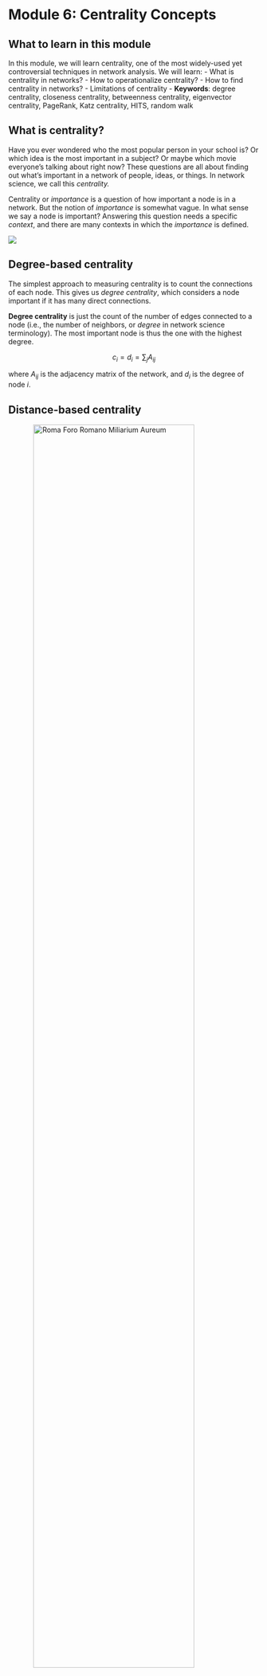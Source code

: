 # Module 6: Centrality Concepts

## What to learn in this module

In this module, we will learn centrality, one of the most widely-used yet controversial techniques in network analysis. We will learn:
- What is centrality in networks?
- How to operationalize centrality?
- How to find centrality in networks?
- Limitations of centrality
- **Keywords**: degree centrality, closeness centrality, betweenness centrality, eigenvector centrality, PageRank, Katz centrality, HITS, random walk

## What is centrality?

Have you ever wondered who the most popular person in your school is? Or which idea is the most important in a subject? Or maybe which movie everyone's talking about right now?
These questions are all about finding out what's important in a network of people, ideas, or things. In network science, we call this *centrality.*

Centrality or *importance* is a question of how important a node is in a network.
But the notion of *importance* is somewhat vague.
In what sense we say a node is important?
Answering this question needs a specific *context*, and there are many contexts in which the *importance* is defined.

![](../figs/centrality.jpg)

## Degree-based centrality

The simplest approach to measuring centrality is to count the connections of each node. This gives us *degree centrality*, which considers a node important if it has many direct connections.

**Degree centrality** is just the count of the number of edges connected to a node (i.e., the number of neighbors, or *degree* in network science terminology). The most important node is thus the one with the highest degree.

$$
c_i = d_i = \sum_{j} A_{ij}
$$

where $A_{ij}$ is the adjacency matrix of the network, and $d_i$ is the degree of node $i$.

## Distance-based centrality

<img src="https://upload.wikimedia.org/wikipedia/commons/thumb/0/0f/Milliarium_Aureum_op_het_Forum_Romanum_te_Rome_Columna_Miliaria_in_Foro_Romano_%28titel_op_object%29_Antieke_monumenten_%28serietitel%29_Antiquae_Urbis_Splendor_%28serietitel%29%2C_RP-P-2016-345-28-1.jpg/1546px-thumbnail.jpg?20191217151048" alt="Roma Foro Romano Miliarium Aureum" width="80%" style="display: block; margin-left: auto; margin-right: auto;">

Let's talk about an ancient Roman monument called the *Milliarium Aureum*, also known as the *Golden Milestone*.
It was the starting point for measuring distances on all major roads in the Roman Empire.
Emperor Augustus built it when Rome changed from a republic to an empire.
The monument not only marked the distances but also represent a centralization of power, where Rome transitioned from a Republic to an Empire.
Perhaps the Romans understood the importance of being central in terms of distance, and this concept can be applied to define *centrality* in networks.

This family of centrality measures is based on shortest path distances between nodes. They consider a node important if it has short distances to other nodes or if it lies on many shortest paths.

**Closeness centrality** measures how close a node is to all other nodes in the network. A node is central if it is close to all other nodes, which is operationally defined as

$$
c_i = \frac{N - 1}{\sum_{j = 1}^N \text{shortest path length from } j \text{ to } i}
$$

where $N$ is the number of nodes in the network. The numerator, $N - 1$, is the normalization factor to make the centrality have a maximum value of 1.

::: {.callout-note title="Exercise"}
:class: tip

Create a graph where a node has the maximum closeness centrality of value 1.

::: {.callout collapse="true"}
## Click to see the answer

The simplest example is a star graph, where one node is connected to all other nodes. The node at the center has the highest closeness centrality.

<img src="https://upload.wikimedia.org/wikipedia/commons/thumb/4/49/Star_network_7.svg/1920px-Star_network_7.svg.png" alt="Star graph S7" width="50%" style="display: block; margin-left: auto; margin-right: auto;">
:::

**Harmonic centrality** adjusts closeness centrality to work even in disconnected networks. The problem with closeness centrality is that it cannot handle disconnected networks. When a network is disconnected, some nodes can't reach others, making their distance infinite. This causes all centrality values to become zero, which isn't very helpful! To fix this, Beauchamp {footcite:p}`beauchamp1965improved` came up with a clever solution called *harmonic centrality*. It works even when the network is disconnected.

$$
c_i = \sum_{j\neq i} \frac{1}{\text{shortest path length from } j \text{ to } i}
$$

**Eccentricity centrality** is based on the farthest distance from a node to any other node. The eccentricity centrality is defined as

$$
c_i = \frac{1}{\max_{j} \text{shortest path length from } i \text{ to } j}
$$

**Betweenness centrality** considers that a node is important if it lies on many shortest paths between other nodes.

$$
c_i = \sum_{j < k} \frac{\sigma_{jk}(i)}{\sigma_{jk}}
$$

where $\sigma_{jk}$ is the number of shortest paths between nodes $j$ and $k$, and $\sigma_{jk}(i)$ is the number of shortest paths between nodes $j$ and $k$ that pass through node $i$.

## Walk-based centrality

"A man is known by the company he keeps" is a quote from Aesop who lived in the ancient Greece, a further back in time from the Roman Empire.
It suggests that a person's character is reflected by the people this person is friends with.
This idea can be applied to define the *centrality* of a node in a network.

This family of centrality measures considers that a node is important if it is connected to other important nodes, or if it receives many "walks" or "votes" from other nodes in the network. These measures often use recursive definitions and are computed using linear algebra techniques.

**Eigenvector centrality** considers that a node is important if it is connected to other important nodes. Yes, it sounds like circular! But it is actually computable! Let us define it more precisely by the following equation.

$$
c_i = \lambda \sum_{j} A_{ij} c_j
$$

where $\lambda$ is a constant. It suggests that the centrality of a node ($c_i$) is the sum of the centralities of its neighbors ($A_{ij} c_j$; note that $A_{ij}=1$ if $j$ is a neighbor, and otherwise $A_{ij}=0$), normalized by $\lambda$.
Using vector notation, we can rewrite the equation as

$$
\begin{bmatrix}
c_1 \\
c_2 \\
\vdots \\
c_n
\end{bmatrix} = \lambda
\begin{bmatrix}
A_{11} & A_{12} & \cdots & A_{1n} \\
A_{21} & A_{22} & \cdots & A_{2n} \\
\vdots & \vdots & \ddots & \vdots \\
A_{n1} & A_{n2} & \cdots & A_{nn}
\end{bmatrix}
\begin{bmatrix}
c_1 \\
c_2 \\
\vdots \\
c_n
\end{bmatrix}
$$

or equivalently,

$$
\mathbf{c} = \lambda \mathbf{A} \mathbf{c}
$$

Okay, but how do we solve this? Well, this is actually the eigenvector equation! And the solution to this equation is the eigenvector of the adjacency matrix, $\mathbf{A}$. But here's the tricky part - there are multiple eigenvectors. So which one should we choose?

Let's think about it for a moment. We want our centrality measure to be positive. It wouldn't make much sense to have negative importance! So, we're looking for an eigenvector where all the elements are positive. And a good news is that there's a special eigenvector that fits the bill perfectly.
Perron-Frobenius theorem guarantees that the eigenvector associated with the largest eigenvalue always has all positive elements.

**Hyperlink-Induced Topic Search (HITS) centrality**

extends eigenvector centrality to directed networks. It introduces two notions of importance: *hub* and *authority*. A node is an important hub if it points to many important *authorities*. A node is an important authority if it is pointed by many important *hubs*.

Let's put on a math hat to concretely define the hub and authority centralities.
We introduce two vectors, $x_i$ and $y_i$, to denote the hub and authority centralities of node $i$, respectively. Following the idea of eigenvector centrality, we can define the hub and authority centralities as follows:

$$
x_i = \lambda_x \sum_j A_{ji} y_j, \quad y_i = \lambda_y \sum_j A_{ij} x_j
$$

Or equivalently,

$$
\mathbf{x} = \lambda_x \mathbf{A}^T \mathbf{y}, \quad \mathbf{y} = \lambda_y \mathbf{A} \mathbf{x}
$$

Substituting $\mathbf{y} = \lambda_y \mathbf{A} \mathbf{x}$ into the first equation and similar for $\mathbf{x}$, we get

$$
\mathbf{x} = \lambda_x \mathbf{A}^T \mathbf{A} \mathbf{x}, \quad \mathbf{y} = \lambda_y \mathbf{A} \mathbf{A}^T \mathbf{y}
$$

Again, we obtain the eigenvector equations whose solutions are the eigenvectors of $\mathbf{A}^T \mathbf{A}$ and $\mathbf{A} \mathbf{A}^T$ for $\mathbf{x}$ and $\mathbf{y}$, respectively.

::: {.callout-note title="Exercise"}
:class: tip

If the original network is *undirected*, is the HITS centrality equivalent to the eigenvector centrality? If so or not, explain why.

::: {.callout-note collapse="true" title="Click to see the answer"}
If the graph is undirected, the hub and authority centralities are equivalent. And the solution is given by the eigenvector of $\mathbf{A} \mathbf{A}^T$. Now, let us consider the eigenvector equation for the adjacency matrix $\mathbf{A}$.

$$
\mathbf{c} = \lambda \mathbf{A} \mathbf{c}
$$

By multiplying $\mathbf{A}$ on the both sides, we get

$$
\begin{aligned}
\mathbf{A} \mathbf{c} &= \lambda \mathbf{A} \mathbf{A} \mathbf{c} \\
\iff \mathbf{A}^\top \mathbf{A} \mathbf{c} &= \lambda \mathbf{A}^\top \mathbf{c} \\
\iff \mathbf{A}^\top \mathbf{A} \mathbf{c} &= \lambda^2 \mathbf{c}
\end{aligned}
$$

where we used the fact that $\mathbf{A}$ is symmetric. It suggests that the eigenvector of $\mathbf{A}^\top \mathbf{A}$ is the same as that of $\mathbf{A}$, and that the eigenvalue of $\mathbf{A}^\top \mathbf{A}$ is the square of that of $\mathbf{A}$.
Thus, the eigenvector centrality is equivalent to the HITS centrality if the network is undirected.
:::

::: {.callout-note title="Exercise"}
:class: tip

Consider the case where the graph is undirected and we normalize the hub centrality by the degree $d_j$ of the authority, namely

$$
x_i = \sum_j \frac{A_{ji}}{d_j} y_j,\quad y_i = \sum_j A_{ij} x_j
$$

Then we will get the hub centrality equivalent to the degree centrality. Confirm this by substituting $x_i = d_i$.
:::

**Katz centrality** addresses a limitation of eigenvector centrality, which tends to pay too much attention to a small number of nodes that are well connected to the network while under-emphasizing the importance of the rest of the nodes. The solution is to add a little bit of score to all nodes.

$$
c_i = \beta + \lambda \sum_{j} A_{ij} c_j
$$

::: {.callout-note title="Exercise"}
:class: tip

Derive the solution of the Katz centrality.

::: {.callout collapse="true"}
## Click to see the answer

The equation can be solved by

$$
\mathbf{c} = \beta \mathbf{1} + \lambda \mathbf{A} \mathbf{c}
$$

where $\mathbf{1}$ is the vector of ones. By rewriting the equation, we get

$$
\left( \mathbf{I} - \lambda \mathbf{A} \right) \mathbf{c} = \beta \mathbf{1}
$$

By taking the inverse of $\mathbf{I} - \lambda \mathbf{A}$, we get

$$
\mathbf{c} = \beta \left( \mathbf{I} - \lambda \mathbf{A} \right)^{-1} \mathbf{1}
$$
:::

**PageRank** is the celebrated idea behind Google Search and can be seen as a cousin of Katz centrality.

$$
c_i = (1-\beta) \sum_j A_{ji}\frac{c_j}{d^{\text{out}}_j} + \beta \cdot \frac{1}{N}
$$

where $d^{\text{out}}_j$ is the out-degree of node $j$ (the number of edges pointing out from node $j$).
The term $c_j/d^{\text{out}}_j$ represents that the score of node $j$ is divided by the number of nodes to which node $j$ points. In the Web, this is like a web page distributes its score to the web pages it points to. It is based on an idea of traffic, where the viewers of a web page are evenly transferred to the linked web pages. A web page is important if it has a high traffic of viewers.

## Pen and paper exercises

- [School exercises](./pen-and-paper/exercise.pdf)